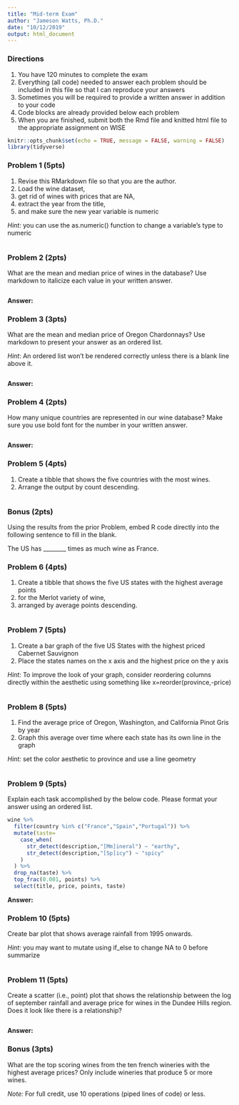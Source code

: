 ```yaml
---
title: "Mid-term Exam"
author: "Jameson Watts, Ph.D."
date: "10/12/2019"
output: html_document
---
```


### Directions

1. You have 120 minutes to complete the exam
2. Everything (all code) needed to answer each problem should be included in this file so that I can reproduce your answers
3. Sometimes you will be required to provide a written answer in addition to your code
4. Code blocks are already provided below each problem
5. When you are finished, submit both the Rmd file and knitted html file to the appropriate assignment on WISE

```r
knitr::opts_chunk$set(echo = TRUE, message = FALSE, warning = FALSE)
library(tidyverse)
```

### Problem 1 (5pts)

1. Revise this RMarkdown file so that you are the author.
2. Load the wine dataset,
3. get rid of wines with prices that are NA,
4. extract the year from the title,
5. and make sure the new year variable is numeric

*Hint:* you can use the as.numeric() function to change a variable's type to numeric

```r

```

### Problem 2 (2pts)

What are the mean and median price of wines in the database? Use markdown to italicize each value in your written answer.

```r

```

**Answer:** 


### Problem 3 (3pts)

What are the mean and median price of Oregon Chardonnays? Use markdown to present your answer as an ordered list.

*Hint*: An ordered list won't be rendered correctly unless there is a blank line above it.

```r

```

**Answer:** 


### Problem 4 (2pts)

How many unique countries are represented in our wine database? Make sure you use bold font for the number in your written answer.

```r

```

**Answer:** 


### Problem 5 (4pts)

1. Create a tibble that shows the five countries with the most wines. 
2. Arrange the output by count descending.

```r

```

### Bonus (2pts)

Using the results from the prior Problem, embed R code directly into the following sentence to fill in the blank.

The US has ________ times as much wine as France.

### Problem 6 (4pts)

1. Create a tibble that shows the five US states with the highest average points 
2. for the Merlot variety of wine,
3. arranged by average points descending.

```r

```

### Problem 7 (5pts)

1. Create a bar graph of the five US States with the highest priced Cabernet Sauvignon
2. Place the states names on the x axis and the highest price on the y axis

*Hint:* To improve the look of your graph, consider reordering columns directly within the aesthetic using something like x=reorder(province,-price)

```r

```

### Problem 8 (5pts)

1. Find the average price of Oregon, Washington, and California Pinot Gris by year
2. Graph this average over time where each state has its own line in the graph

*Hint:* set the color aesthetic to province and use a line geometry

```r

```

### Problem 9 (5pts)

Explain each task accomplished by the below code. Please format your answer using an ordered list.

```r
wine %>% 
  filter(country %in% c("France","Spain","Portugal")) %>%
  mutate(taste=
    case_when(
      str_detect(description,"[Mm]ineral") ~ "earthy",
      str_detect(description,"[Sp]icy") ~ "spicy"
    )
  ) %>% 
  drop_na(taste) %>% 
  top_frac(0.001, points) %>% 
  select(title, price, points, taste)
```

**Answer:**


### Problem 10 (5pts)

Create bar plot that shows average rainfall from 1995 onwards.

*Hint:* you may want to mutate using if_else to change NA to 0 before summarize

```r

```

### Problem 11 (5pts)

Create a scatter (i.e., point) plot that shows the relationship between the log of september rainfall and average price for wines in the Dundee Hills region. Does it look like there is a relationship?

```r

```

**Answer:**

### Bonus (3pts)

What are the top scoring wines from the ten french wineries with the highest average prices? Only include wineries that produce 5 or more wines.

*Note:* For full credit, use 10 operations (piped lines of code) or less.

```r

```

